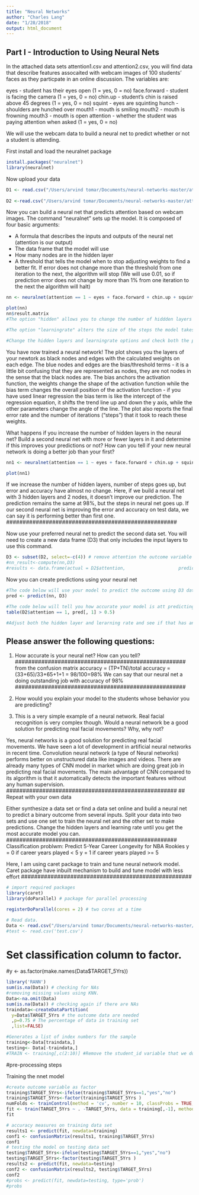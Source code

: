---
title: "Neural Networks"
author: "Charles Lang"
date: "1/28/2018"
output: html_document
---

## Part I - Introduction to Using Neural Nets

In the attached data sets attention1.csv and attention2.csv, you will find data that describe features assocaited with webcam images of 100 students' faces as they particpate in an online discussion. The variables are:

eyes - student has their eyes open (1 = yes, 0 = no)
face.forward - student is facing the camera (1 = yes, 0 = no)
chin.up - student's chin is raised above 45 degrees (1 = yes, 0 = no)
squint - eyes are squinting
hunch - shoulders are hunched over
mouth1 - mouth is smiling
mouth2 - mouth is frowning
mouth3 - mouth is open
attention - whether the student was paying attention when asked (1 = yes, 0 = no)

We will use the webcam data to build a neural net to predict whether or not a student is attending.

First install and load the neuralnet package
```{r}
install.packages("neuralnet")
library(neuralnet)
```

Now upload your data
```{r}
D1 <- read.csv("/Users/arvind tomar/Documents/neural-networks-master/attention1.csv", head=TRUE)
  
D2 <-read.csv("/Users/arvind tomar/Documents/neural-networks-master/attention2.csv",head=TRUE)

```

Now you can build a neural net that predicts attention based on webcam images. The command "neuralnet" sets up the model. It is composed of four basic arguments:

- A formula that describes the inputs and outputs of the neural net (attention is our output)
- The data frame that the model will use
- How many nodes are in the hidden layer
- A threshold that tells the model when to stop adjusting weights to find a better fit. If error does not change more than the threshold from one iteration to the next, the algorithm will stop (We will use 0.01, so if prediction error does not change by more than 1% from one iteration to the next the algorithm will halt)

```{r}
nn <- neuralnet(attention == 1 ~ eyes + face.forward + chin.up + squint + hunch + mouth1 + mouth2 + mouth3, D1, hidden = c(2,2), learningrate = 0.2)

plot(nn)
nn$result.matrix
#The option "hidden" allows you to change the number of hiddden layers and number of nodes within the hidden layers c(1,1) = one hidden layer with 1 node, 0 = zero hidden layers, etc

#The option "learningrate" alters the size of the steps the model takes every time it adjusts the weights.

#Change the hidden layers and learningrate options and check both the prediction accuracy 
```

You have now trained a neural network! The plot shows you the layers of your newtork as black nodes and edges with the calculated weights on each edge. The blue nodes and edges are the bias/threshold terms - it is a little bit confusing that they are represented as nodes, they are not nodes in the sense that the black nodes are. The bias anchors the activation function, the weights change the shape of the activation function while the bias term changes the overall position of the activation function - if you have used linear regression the bias term is like the intercept of the regression equation, it shifts the trend line up and down the y axis, while the other parameters change the angle of the line. The plot also reports the final error rate and the number of iterations ("steps") that it took to reach these weights.

What happens if you increase the number of hidden layers in the neural net? Build a second neural net with more or fewer layers in it and determine if this improves your predictions or not? How can you tell if your new neural network is doing a better job than your first?
```{r}
nn1 <- neuralnet(attention == 1 ~ eyes + face.forward + chin.up + squint + hunch + mouth1 + mouth2 + mouth3, D1, hidden = c(3,2), learningrate = 0.2)

plot(nn1)
```
#####################################################
If we increase the number of hidden layers, number of steps goes up, but error and accuracy have almost no change. Here, if we build a neural net with 3 hidden layers and 2 nodes, it doesn't improve our prediction. The prediction remains the same at 98%, but the steps in neural net goes up. If our second neural net is improving the error and accuracy on test data, we can say it is performing better than first one.
####################################################

Now use your preferred neural net to predict the second data set. You will need to create a new data frame (D3) that only includes the input layers to use this command.

```{r}
D3 <- subset(D2, select=-c(4)) # remove attention the outcome variable from the test set
#nn_result<-compute(nn,D3)
#results <- data.frame(actual = D2$attention,                    prediction = nn_result$net.result)
```

Now you can create predictions using your neural net
```{r}
#The code below will use your model to predict the outcome using D3 data
pred <- predict(nn, D3)

#The code below will tell you how accurate your model is att predicting the unseen data
table(D2$attention == 1, pred[, 1] > 0.5)

#Adjust both the hidden layer and lerarning rate and see if that has an impact on error, steps and prediction accuracy


```

## Please answer the following questions:

1. How accurate is your neural net? How can you tell?
####################################################
from the confusion matrix accuracy = (TP+TN)/total
accuracy = (33+65)/33+65+1+1 = 98/100=98%
We can say that our neural net a doing outstanding job with accuracy of 98%
####################################################
2. How would you explain your model to the students whose behavior you are predicting? 

3. This is a very simple example of a neural network. Real facial recognition is very complex though. Would a neural network be a good solution for predicting real facial movements? Why, why not? 

####################################################
Yes, neural networks is a good solution for predicting real facial movements. We have seen a lot of development in artificial neural networks in recent time. Convolution neural network (a type of Neural networks) performs better on unstructured data like images and videos. There are already many types of CNN model in market which are doing great job in predicting real facial movements. The main advantage of CNN compared to its algorithm is that it automatically detects the important features without any human supervision.  
####################################################
## Repeat with your own data

Either synthesize a data set or find a data set online and build a neural net to predict a binary outcome from several inputs. Split your data into two sets and use one set to train the neural net and the other set to make predictions. Change the hidden layers and learning rate until you get the most accurate model you can.
####################################################
Classification problwm: Predict 5-Year Career Longevity for NBA Rookies
y = 0 if career years played < 5
y = 1 if career years played >= 5

Here, I am using caret package to train and tune neural network model. Caret package have inbuilt mechanism to build and tune model with less effort
####################################################

```{r}
# import required packages
library(caret)
library(doParallel) # package for parallel processing

registerDoParallel(cores = 2) # two cores at a time
```
```{r}
# Read data.
Data <- read.csv("/Users/arvind tomar/Documents/neural-networks-master/Own_data/nba_logreg.csv",sep=",",head = TRUE)
#test <- read.csv('test.csv')
```
# Set classification column to factor.
#y <- as.factor(make.names(Data$TARGET_5Yrs))


```{r}
library('RANN')
sum(is.na(Data)) # checking for NAs
#removing missing values using KNN. 
Data<-na.omit(Data)
sum(is.na(Data)) # checking again if there are NAs
traindata<-createDataPartition(
  y=Data$TARGET_5Yrs # the outcome data are needed
  ,p=0.75 # The percentage of data in training set
  ,list=FALSE)

#Generates a list of index numbers for the sample
training<-Data[traindata,]
testing<- Data[-traindata,]
#TRAIN <- training[,c(2:10)] #Remove the student_id variable that we do not want to use in the model
```
#pre-processing steps

Training the nnet model 
```{r}
#create outcome variable as factor
training$TARGET_5Yrs<-ifelse(training$TARGET_5Yrs==1,"yes","no")
training$TARGET_5Yrs<-factor(training$TARGET_5Yrs )
numFolds <- trainControl(method = 'cv', number = 10, classProbs = TRUE, verboseIter = TRUE, summaryFunction = twoClassSummary, preProcOptions = list(thresh = 0.75, ICAcomp = 3, k = 5))
fit <- train(TARGET_5Yrs ~ . -TARGET_5Yrs, data = training[,-1], method = 'nnet', preProcess = c('center', 'scale'), trControl = numFolds, tuneGrid=expand.grid(size=c(10), decay=c(0.1)))
fit
```
```{r}
# accuracy measures on training data set
results1 <- predict(fit, newdata=training)
conf1 <- confusionMatrix(results1, training$TARGET_5Yrs)
conf1
# testing the model on testing data set
testing$TARGET_5Yrs<-ifelse(testing$TARGET_5Yrs==1,"yes","no")
testing$TARGET_5Yrs<-factor(testing$TARGET_5Yrs )
results2 <- predict(fit, newdata=testing)
conf2 <- confusionMatrix(results2, testing$TARGET_5Yrs)
conf2
#probs <- predict(fit, newdata=testing, type='prob')
#probs
```
